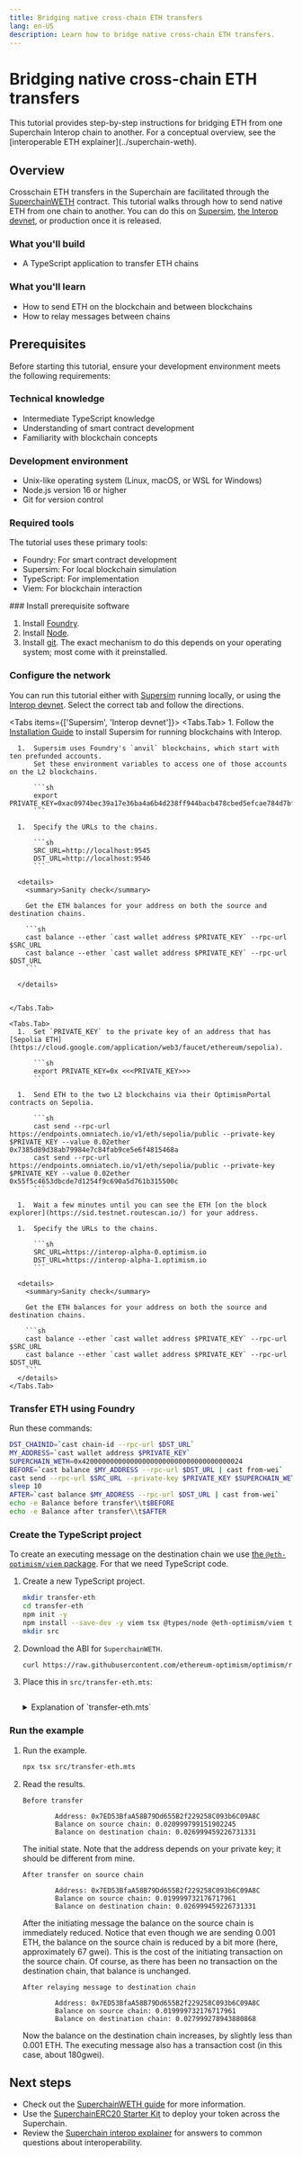 ```yaml
---
title: Bridging native cross-chain ETH transfers
lang: en-US
description: Learn how to bridge native cross-chain ETH transfers.
---
```



<InteropCallout />

# Bridging native cross-chain ETH transfers

<Callout>
  This tutorial provides step-by-step instructions for bridging ETH from one Superchain Interop chain to another.
  For a conceptual overview,
  see the [interoperable ETH explainer](../superchain-weth).
</Callout>

## Overview

Crosschain ETH transfers in the Superchain are facilitated through the [SuperchainWETH](https://github.com/ethereum-optimism/optimism/blob/develop/packages/contracts-bedrock/src/L2/SuperchainWETH.sol) contract.
This tutorial walks through how to send native ETH from one chain to another.
You can do this on [Supersim](../tools/supersim), [the Interop devnet](../tools/devnet), or production once it is released.

### What you'll build

*   A TypeScript application to transfer ETH chains

### What you'll learn

*   How to send ETH on the blockchain and between blockchains
*   How to relay messages between chains

## Prerequisites

Before starting this tutorial, ensure your development environment meets the following requirements:

### Technical knowledge

*   Intermediate TypeScript knowledge
*   Understanding of smart contract development
*   Familiarity with blockchain concepts

### Development environment

*   Unix-like operating system (Linux, macOS, or WSL for Windows)
*   Node.js version 16 or higher
*   Git for version control

### Required tools

The tutorial uses these primary tools:

*   Foundry: For smart contract development
*   Supersim: For local blockchain simulation
*   TypeScript: For implementation
*   Viem: For blockchain interaction

<Steps>
  ### Install prerequisite software

  1.  Install [Foundry](https://book.getfoundry.sh/getting-started/installation).
  1.  Install [Node](https://nodejs.org/en).
  1.  Install [git](https://git-scm.com/book/en/v2/Getting-Started-Installing-Git).
      The exact mechanism to do this depends on your operating system; most come with it preinstalled.

  ### Configure the network

  You can run this tutorial either with [Supersim](../tools/supersim) running locally, or using the [Interop devnet](../tools/devnet).
  Select the correct tab and follow the directions. 


  <Tabs items={['Supersim', 'Interop devnet']}>
    <Tabs.Tab>
      1.  Follow the [Installation Guide](/app-developers/tutorials/supersim/getting-started/installation) to install Supersim for running blockchains with Interop.

      1.  Supersim uses Foundry's `anvil` blockchains, which start with ten prefunded accounts.
          Set these environment variables to access one of those accounts on the L2 blockchains.

          ```sh
          export PRIVATE_KEY=0xac0974bec39a17e36ba4a6b4d238ff944bacb478cbed5efcae784d7bf4f2ff80
          ```

      1.  Specify the URLs to the chains.

          ```sh
          SRC_URL=http://localhost:9545
          DST_URL=http://localhost:9546
          ```

      <details>
        <summary>Sanity check</summary>

        Get the ETH balances for your address on both the source and destination chains.

        ```sh
        cast balance --ether `cast wallet address $PRIVATE_KEY` --rpc-url $SRC_URL
        cast balance --ether `cast wallet address $PRIVATE_KEY` --rpc-url $DST_URL
        ```

      </details>


    </Tabs.Tab>

    <Tabs.Tab>
      1.  Set `PRIVATE_KEY` to the private key of an address that has [Sepolia ETH](https://cloud.google.com/application/web3/faucet/ethereum/sepolia).

          ```sh
          export PRIVATE_KEY=0x <<<PRIVATE_KEY>>>
          ```

      1.  Send ETH to the two L2 blockchains via their OptimismPortal contracts on Sepolia.

          ```sh
          cast send --rpc-url https://endpoints.omniatech.io/v1/eth/sepolia/public --private-key $PRIVATE_KEY --value 0.02ether 0x7385d89d38ab79984e7c84fab9ce5e6f4815468a
          cast send --rpc-url https://endpoints.omniatech.io/v1/eth/sepolia/public --private-key $PRIVATE_KEY --value 0.02ether 0x55f5c4653dbcde7d1254f9c690a5d761b315500c
          ```

      1.  Wait a few minutes until you can see the ETH [on the block explorer](https://sid.testnet.routescan.io/) for your address.

      1.  Specify the URLs to the chains.

          ```sh
          SRC_URL=https://interop-alpha-0.optimism.io
          DST_URL=https://interop-alpha-1.optimism.io          
          ```      

      <details>
        <summary>Sanity check</summary>

        Get the ETH balances for your address on both the source and destination chains.

        ```sh
        cast balance --ether `cast wallet address $PRIVATE_KEY` --rpc-url $SRC_URL
        cast balance --ether `cast wallet address $PRIVATE_KEY` --rpc-url $DST_URL
        ```
      </details>
    </Tabs.Tab>
  </Tabs>

  ### Transfer ETH using Foundry

  Run these commands:

  ```sh
  DST_CHAINID=`cast chain-id --rpc-url $DST_URL`
  MY_ADDRESS=`cast wallet address $PRIVATE_KEY`
  SUPERCHAIN_WETH=0x4200000000000000000000000000000000000024
  BEFORE=`cast balance $MY_ADDRESS --rpc-url $DST_URL | cast from-wei`          
  cast send --rpc-url $SRC_URL --private-key $PRIVATE_KEY $SUPERCHAIN_WETH "sendETH(address,uint256)" $MY_ADDRESS $DST_CHAINID --value 0.001ether
  sleep 10
  AFTER=`cast balance $MY_ADDRESS --rpc-url $DST_URL | cast from-wei`
  echo -e Balance before transfer\\t$BEFORE
  echo -e Balance after transfer\\t$AFTER
  ```

  ### Create the TypeScript project

  <AutorelayCallout />

  To create an executing message on the destination chain we use [the `@eth-optimism/viem` package](https://www.npmjs.com/package/@eth-optimism/viem).
  For that we need TypeScript code.

  1.  Create a new TypeScript project.

      ```sh
      mkdir transfer-eth
      cd transfer-eth
      npm init -y
      npm install --save-dev -y viem tsx @types/node @eth-optimism/viem typescript
      mkdir src
      ```

  2.  Download the ABI for `SuperchainWETH`.

      ```sh
      curl https://raw.githubusercontent.com/ethereum-optimism/optimism/refs/heads/develop/packages/contracts-bedrock/snapshots/abi/SuperchainWETH.json > src/SuperchainWETH.abi.json
      ```

  3.  Place this in `src/transfer-eth.mts`:

      ```typescript file=<rootDir>/public/tutorials/transfer-eth.mts hash=c6032f96e0fc040ad8fff7bc2892bbb6 
      ```

      <details>
        <summary>Explanation of `transfer-eth.mts`</summary>

        ```typescript file=<rootDir>/public/tutorials/transfer-eth.mts#L13-L18 hash=5312f4634ac8762504935cd52d18c8ab 
        ```

        Import all chain definitions from `@eth-optimism/viem`.

        ```typescript file=<rootDir>/public/tutorials/transfer-eth.mts#L29-L32 hash=e8c21357997ea12151305337eced7d71 
        ```

        If the address we use is `0xf39Fd6e51aad88F6F4ce6aB8827279cffFb92266`, one of the prefunded addresses on `anvil`, assume we're using Supersim.
        Otherwise, use Interop devnet.

        ```typescript file=<rootDir>/public/tutorials/transfer-eth.mts#L78-L80 hash=4933c70a9078c2369ef90bfe163f5fd7 
        ```

        To relay a message we need the information in the receipt.
        Also, we need to wait until the transaction with the relayed message is actually part of a block.

        ```typescript file=<rootDir>/public/tutorials/transfer-eth.mts#L87-L89 hash=573f22b2b21415ff51c59c713fda07d1 
        ```

        A single transaction can send multiple messages.
        But here we know we sent just one, so we look for the first one in the list.

        ```typescript file=<rootDir>/public/tutorials/transfer-eth.mts#L90-L96 hash=4b26775b46c116262af4c7299d6f1127 
        ```

        This is how you use `@eth-optimism/viem` to create an executing message.
      </details>

  ### Run the example

  1.  Run the example.

      ```sh
      npx tsx src/transfer-eth.mts
      ```

  2.  Read the results.

      ```
      Before transfer

              Address: 0x7ED53BfaA58B79Dd655B2f229258C093b6C09A8C
              Balance on source chain: 0.020999799151902245
              Balance on destination chain: 0.026999459226731331
      ```

      The initial state. Note that the address depends on your private key; it should be different from mine.

      ```
      After transfer on source chain

              Address: 0x7ED53BfaA58B79Dd655B2f229258C093b6C09A8C
              Balance on source chain: 0.019999732176717961
              Balance on destination chain: 0.026999459226731331
      ```

      After the initiating message the balance on the source chain is immediately reduced.
      Notice that even though we are sending 0.001 ETH, the balance on the source chain is reduced by a bit more (here, approximately 67 gwei).
      This is the cost of the initiating transaction on the source chain.
      Of course, as there has been no transaction on the destination chain, that balance is unchanged.

      ```
      After relaying message to destination chain

              Address: 0x7ED53BfaA58B79Dd655B2f229258C093b6C09A8C
              Balance on source chain: 0.019999732176717961
              Balance on destination chain: 0.027999278943880868    
      ```

      Now the balance on the destination chain increases, by slightly less than 0.001 ETH.
      The executing message also has a transaction cost (in this case, about 180gwei).
</Steps>

## Next steps

*   Check out the [SuperchainWETH guide](/stack/interop/superchain-weth) for more information.
*   Use the [SuperchainERC20 Starter Kit](/app-developers/starter-kit) to deploy your token across the Superchain.
*   Review the [Superchain interop explainer](/stack/interop/explainer) for answers to common questions about interoperability.
